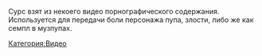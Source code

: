 Сурс взят из некоего видео порнографического содержания. Используется для передачи боли персонажа пупа, злости, либо же как семпл в музпупах.  

[[Категория:Видео]]